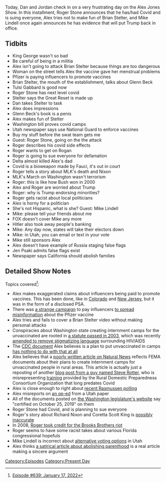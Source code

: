 {{Episode
    | title           = January 17, 2022
    | caption         = [https://knowledgefight.libsyn.com/639-january-17-2022 Listen to this episode on Libsyn]
    | episodeNumber   = 639
    | length          = 02:01:09
    | airDate         = January 21, 2022
    | coverageDate    = January 17, 2022
    | episodeType     = [[:Category:Present Day|Present Day]]
    | appearance      = [[Brian Stelter]], [[Glenn Beck]], [[Tulsi Gabbard]], [[Roger Stone]], [[Joe Rogan]], [[Anthony Fauci]], [[Martin Luther King Jr]], [[Richard Nixon]], [[Mike Lindell]], [[Jen Psaki]]
    | oocDrop         = Gwe-gwe, binky, and baba
    | previousEpisode = [[638: See You At The Cross-Rhodes]]
    | nextEpisode     = [[640: January 22, 2022]]
}}

{{Stub}}

Today, Dan and Jordan check in on a very frustrating day on the Alex Jones Show.  In this installment, Roger Stone announces that he has/had Covid and is suing everyone, Alex tries not to make fun of Brian Stelter, and Mike Lindell once again announces he has evidence that will put Trump back in office.

==Tidbits==

*King George wasn't so bad
*Be careful of being in a militia
*Alex isn't going to attack Brian Stelter because things are too dangerous
*Woman on the street tells Alex the vaccine gave her menstrual problems
*Pfizer is paying influencers to promote vaccines
*Brian Stelter, the mouth of the establishment, talks about Glenn Beck
*Tulsi Gabbard is good now
*Roger Stone has next level covid
*Stelter says the Great Reset is made up
*Dan takes Stelter to task
*Alex does impressions
*Glenn Beck's book is a penis
*Alex makes fun of Stelter
*Washington bill proves covid camps
*Utah newspaper says use National Guard to enforce vaccines
*Buy my stuff before the swat team gets me
*Guest: Roger Stone, going on the the attack
*Roger describes his covid side effects
*Roger wants to get on Rogan
*Roger is going to sue everyone for defamation
*Delta almost killed Alex's dad
*Covid is a bioweapon made by Fauci, it's out in court
*Roger tells a story about MLK's death and Nixon
*MLK's March on Washington wasn't terrorism
*Roger: this is like how Bush won in 2000
*Alex and Roger are worried about Trump
*Roger: why is Trump endorsing minorities?
*Roger gets racist about local politicians
*Alex is horny for a politician
*She's not Hispanic, what is she? Guest: Mike Lindell
*Mike: please tell your friends about me
*FOX doesn't cover Mike any more
*Hitler also took away people's banking
*Mike: Any day now, states will take their electors down
*Mike: in Utah, you can email or text in your vote
*Mike still sponsors Alex
*Alex doesn't have example of Russia staging false flags
*Jen Psaki admits false flags exist
*Newspaper says California should abolish families

==Detailed Show Notes==

Topics covered<ref>[https://knowledgefight.com/research/2022/1/20/episode-639-january-17-2022 Episode #639: January 17, 2022]</ref>:

*Alex makes exaggerated claims about influencers being paid to promote vaccines. This has been done, like in [https://www.documentcloud.org/documents/21014896-cdphe-vaccine-campaign-comms-plan Colorado] and [https://www.cnn.com/2020/12/13/us/covid-influencer-instagram-tiktok-new-jersey-vaccine-trnd/index.html New Jersey], but it was in the form of a disclosed PSA.
*There was [https://www.nytimes.com/2021/05/26/business/pfizer-vaccine-disinformation-influeners.html a strange campaign] to pay influencers [https://www.washingtonpost.com/world/2021/08/11/facebook-russia-disformation-covid-vaccine/ to spread misinformation] about the Pfizer vaccine
*Alex tries and fails to cover a Brian Stelter video without making personal attacks
*Conspiracies about Washington state creating internment camps for the unvaccinated are rooted in [https://app.leg.wa.gov/WAC/default.aspx?cite=246-100-040&pdf=true a statute passed in 2003], which was recently [https://www.nbcrightnow.com/news/wa-board-of-health-did-not-enact-covid-internment-camps-or-vaccine-mandate-for-students/article_b986f0ec-740c-11ec-8bf4-dff54e0fb521.html amended to remove stigmatizing language] surrounding HIV/AIDS
*The [https://www.cdc.gov/coronavirus/2019-ncov/global-covid-19/shielding-approach-humanitarian.html CDC document] Alex believes is a plan to put unvaccinated in camps [https://www.factcheck.org/2021/08/scicheck-cdc-document-discusses-strategy-to-protect-displaced-people-from-covid-19/ has nothing to do with that at all]
*Alex believes that a [https://www.naturalnews.com/2021-08-19-fema-documents-isolation-quarantine-round-up-dissenters.html poorly written article on Natural News] reflects FEMA documents about their plans to create internment camps for unvaccinated people in rural areas. This article is actually just a reposting of another [https://steverotter.com/concentration-camps-for-the-unvaccinated/ blog post from a guy named Steve Rotter], who is misrepresenting [https://www.ok.gov/homeland/courses/documents/1505/MGT%20433-PER%20308%20Registration%20Flyer%20-%20Goldsby,%20OK_03-23-16.pdf training] provided by the Rural Domestic Preparedness Consortium Organization that long predates Covid
*Alex is close enough to right about [https://www.rasmussenreports.com/public_content/politics/partner_surveys/jan_2022/crosstabs_heartland_covid_january_5_2022 recent Rasmussen polling]
*Alex misreports on [https://www.sltrib.com/opinion/editorial/2022/01/15/utah-leaders-have/ an op-ed] from a Utah paper
*All of the documents posted on [https://app.leg.wa.gov/WAC/default.aspx the Washington legislature's website] say "certified on October 25, 2019" on them
*Roger Stone had Covid, and is planning to sue everyone
*Roger's story about Richard Nixon and Coretta Scott King is [https://ibw21.org/commentary/richard-nixons-secret-visit-with-coretta-scott-king/ possibly inaccurate]
*In 2008, [https://www.newyorker.com/magazine/2008/06/02/the-dirty-trickster Roger took credit for the Brooks Brothers riot]
*Roger seems to have some racist takes about various Florida congressional hopefuls
*Mike Lindell is incorrect about [https://www.deseret.com/utah/2020/11/20/21587694/vote-by-cellphone-pilot-legislature-blockchain-voatz-election-security-cryptocurrency-smartphone alternative voting options] in Utah
*Alex thinks [https://www.vcstar.com/story/opinion/columnists/2022/01/13/column-california-should-abolish-parenthood-name-equity/6513756001/ a satirical article about abolishing parenthood] is a real article making a sincere argument

[[Category:Episodes]]
[[Category:Present Day]]